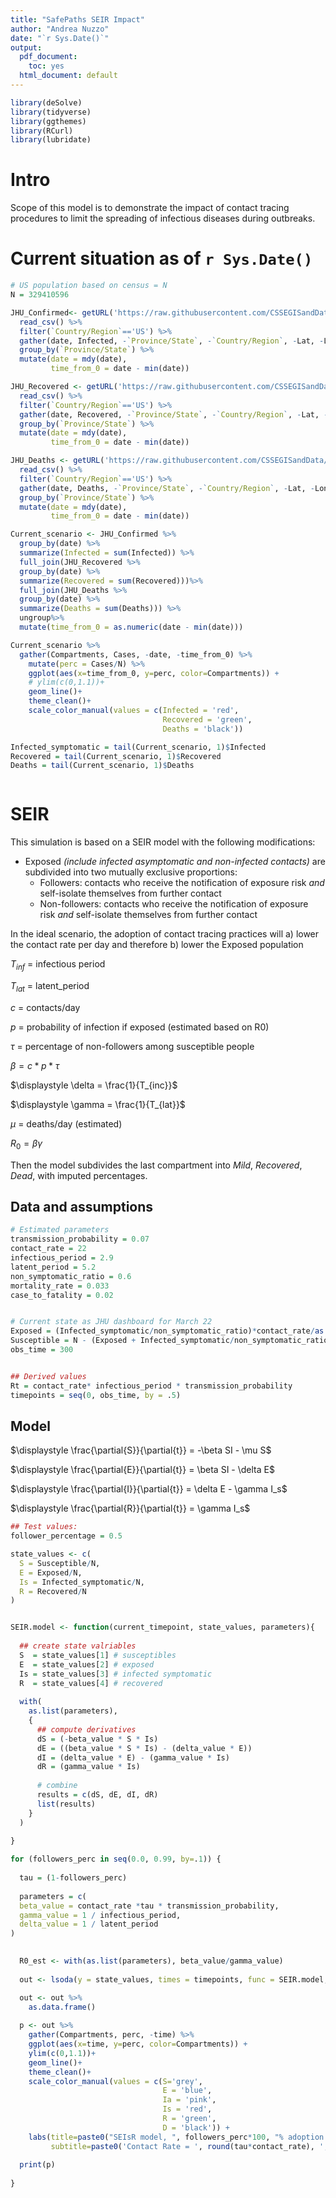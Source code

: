 ```yaml
---
title: "SafePaths SEIR Impact"
author: "Andrea Nuzzo"
date: "`r Sys.Date()`"
output:
  pdf_document: 
    toc: yes
  html_document: default
---
```


```r
library(deSolve)
library(tidyverse)
library(ggthemes)
library(RCurl)
library(lubridate)
```

# Intro
Scope of this model is to demonstrate the impact of contact tracing procedures to limit the spreading of infectious diseases during outbreaks.

# Current situation as of `r Sys.Date()`

```r
# US population based on census = N
N = 329410596

JHU_Confirmed<- getURL('https://raw.githubusercontent.com/CSSEGISandData/COVID-19/master/csse_covid_19_data/csse_covid_19_time_series/time_series_19-covid-Confirmed.csv') %>% 
  read_csv() %>% 
  filter(`Country/Region`=='US') %>%
  gather(date, Infected, -`Province/State`, -`Country/Region`, -Lat, -Long) %>% 
  group_by(`Province/State`) %>% 
  mutate(date = mdy(date), 
         time_from_0 = date - min(date)) 

JHU_Recovered <- getURL('https://raw.githubusercontent.com/CSSEGISandData/COVID-19/master/csse_covid_19_data/csse_covid_19_time_series/time_series_19-covid-Recovered.csv') %>% 
  read_csv() %>% 
  filter(`Country/Region`=='US') %>%
  gather(date, Recovered, -`Province/State`, -`Country/Region`, -Lat, -Long)%>% 
  group_by(`Province/State`) %>% 
  mutate(date = mdy(date), 
         time_from_0 = date - min(date))

JHU_Deaths <- getURL('https://raw.githubusercontent.com/CSSEGISandData/COVID-19/master/csse_covid_19_data/csse_covid_19_time_series/time_series_19-covid-Deaths.csv') %>% 
  read_csv() %>% 
  filter(`Country/Region`=='US') %>%
  gather(date, Deaths, -`Province/State`, -`Country/Region`, -Lat, -Long) %>% 
  group_by(`Province/State`) %>% 
  mutate(date = mdy(date), 
         time_from_0 = date - min(date))

Current_scenario <- JHU_Confirmed %>% 
  group_by(date) %>% 
  summarize(Infected = sum(Infected)) %>% 
  full_join(JHU_Recovered %>% 
  group_by(date) %>% 
  summarize(Recovered = sum(Recovered)))%>% 
  full_join(JHU_Deaths %>% 
  group_by(date) %>% 
  summarize(Deaths = sum(Deaths))) %>% 
  ungroup%>% 
  mutate(time_from_0 = as.numeric(date - min(date)))

Current_scenario %>% 
  gather(Compartments, Cases, -date, -time_from_0) %>% 
    mutate(perc = Cases/N) %>% 
    ggplot(aes(x=time_from_0, y=perc, color=Compartments)) +
    # ylim(c(0,1.1))+
    geom_line()+
    theme_clean()+
    scale_color_manual(values = c(Infected = 'red', 
                                  Recovered = 'green', 
                                  Deaths = 'black')) 

Infected_symptomatic = tail(Current_scenario, 1)$Infected
Recovered = tail(Current_scenario, 1)$Recovered
Deaths = tail(Current_scenario, 1)$Deaths



```

# SEIR
This simulation is based on a SEIR model with the following modifications:

- Exposed *(include infected asymptomatic and non-infected contacts)* are subdivided into two mutually exclusive proportions: 
    - Followers: contacts who receive the notification of exposure risk _and_ self-isolate themselves from further contact
    - Non-followers: contacts who receive the notification of exposure risk _and_ self-isolate themselves from further contact

In the ideal scenario, the adoption of contact tracing practices will a) lower the contact rate per day and therefore b) lower the Exposed population

$T_{inf}$ = infectious period

$T_{lat}$ = latent_period

$c$ = contacts/day 

$p$ = probability of infection if exposed (estimated based on R0)

$\tau$ = percentage of non-followers among susceptible people

$\displaystyle \beta = c * p * \tau$

$\displaystyle \delta = \frac{1}{T_{inc}}$

$\displaystyle \gamma = \frac{1}{T_{lat}}$

$\displaystyle \mu$ = deaths/day (estimated)

$\displaystyle R_0 = \beta \gamma$ 

Then the model subdivides the last compartment into $Mild$, $Recovered$, $Dead$, with imputed percentages. 

## Data and assumptions 

```r

# Estimated parameters
transmission_probability = 0.07
contact_rate = 22 
infectious_period = 2.9
latent_period = 5.2
non_symptomatic_ratio = 0.6
mortality_rate = 0.033
case_to_fatality = 0.02


# Current state as JHU dashboard for March 22
Exposed = (Infected_symptomatic/non_symptomatic_ratio)*contact_rate/as.integer(Sys.Date() - mdy('1/15/2020')) #Inferred based on assumptions
Susceptible = N - (Exposed + Infected_symptomatic/non_symptomatic_ratio + Infected_symptomatic + Recovered + Deaths)
obs_time = 300


## Derived values
Rt = contact_rate* infectious_period * transmission_probability
timepoints = seq(0, obs_time, by = .5)
```

## Model

$\displaystyle \frac{\partial{S}}{\partial{t}} = -\beta SI - \mu S$

$\displaystyle \frac{\partial{E}}{\partial{t}} =  \beta SI  - \delta E$

$\displaystyle \frac{\partial{I}}{\partial{t}} = \delta E - \gamma I_s$

$\displaystyle \frac{\partial{R}}{\partial{t}} = \gamma I_s$

```r

## Test values:
follower_percentage = 0.5

state_values <- c(
  S = Susceptible/N,
  E = Exposed/N,
  Is = Infected_symptomatic/N, 
  R = Recovered/N
)


SEIR.model <- function(current_timepoint, state_values, parameters){
  
  ## create state valriables
  S  = state_values[1] # susceptibles
  E  = state_values[2] # exposed
  Is = state_values[3] # infected symptomatic
  R  = state_values[4] # recovered
  
  with(
    as.list(parameters), 
    {
      ## compute derivatives
      dS = (-beta_value * S * Is)
      dE = ((beta_value * S * Is) - (delta_value * E))
      dI = (delta_value * E) - (gamma_value * Is)
      dR = (gamma_value * Is)
      
      # combine 
      results = c(dS, dE, dI, dR)
      list(results)
    }
  )
  
}

```


```r
for (followers_perc in seq(0.0, 0.99, by=.1)) {
  
  tau = (1-followers_perc)
  
  parameters = c(
  beta_value = contact_rate *tau * transmission_probability, 
  gamma_value = 1 / infectious_period, 
  delta_value = 1 / latent_period
)

  
  R0_est <- with(as.list(parameters), beta_value/gamma_value)
  
  out <- lsoda(y = state_values, times = timepoints, func = SEIR.model, parms = parameters)

  out <- out %>% 
    as.data.frame()
  
  p <- out %>% 
    gather(Compartments, perc, -time) %>% 
    ggplot(aes(x=time, y=perc, color=Compartments)) +
    ylim(c(0,1.1))+
    geom_line()+
    theme_clean()+
    scale_color_manual(values = c(S='grey', 
                                  E = 'blue',
                                  Ia = 'pink', 
                                  Is = 'red', 
                                  R = 'green', 
                                  D = 'black')) +
    labs(title=paste0("SEIsR model, ", followers_perc*100, "% adoption rate"),
         subtitle=paste0('Contact Rate = ', round(tau*contact_rate), '; Rt = ', round(R0_est, 2)))
    
  print(p)
  
}

```


